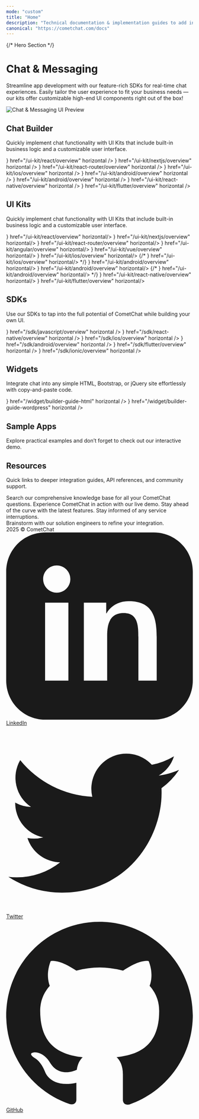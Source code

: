 ```yaml
---
mode: "custom"
title: "Home"
description: "Technical documentation & implementation guides to add in-app messaging, voice & video calling to your apps and websites in minutes."
canonical: "https://cometchat.com/docs"
---
```



{/* Hero Section */}
<div className="relative w-full flex items-center justify-center" style={{ height: '20rem', overflow: 'hidden' }}>
<div className="absolute inset-0 bg-primary dark:bg-primary-light" style={{ opacity: 0.05 }}/>

<div style={{maxWidth: '70rem', marginLeft: 'auto', marginRight: 'auto', paddingLeft: '1.25rem', paddingRight: '1.25rem' }}> 
  <Columns cols={2} className="items-center gap-x-12">
    <div className="flex flex-col justify-center h-full text-center md:text-left">
      <h1 className="text-gray-700 dark:text-white" style={{ fontSize: '2.2rem', fontWeight: '600' }}>Chat & Messaging</h1>
      <p className="text-lg text-gray-600">
        Streamline app development with our feature-rich SDKs for real-time chat experiences. 
        Easily tailor the user experience to fit your business needs — our kits offer customizable 
        high-end UI components right out of the box!
      </p> 
    </div>
    <div className="flex flex-col items-center justify-center h-full">
      <img 
        src="/images/chat-messaging-banner.png" 
        alt="Chat & Messaging UI Preview" 
        className="w-full max-w-[380px]"
      />
    </div>
  </Columns>
</div>

</div>

<div style={{marginTop: '2rem', marginBottom: '2rem', maxWidth: '70rem', marginLeft: 'auto', marginRight: 'auto', paddingLeft: '1.25rem', paddingRight: '1.25rem' }}>
<div className="flex flex-col w-full " style={{ marginTop: '2rem', marginBottom: '0.5rem' }}>

  <h2
    className="text-gray-700 dark:text-white"
    style={{
      fontSize: '2rem',
      fontWeight: '500',
    }}
  >
  Chat Builder
  </h2>

  <p
    className="text-gray-600 dark:text-gray-300"
    style={{
      fontSize: '1.0rem',
      marginBottom: '1rem'
    }}
  >
  Quickly implement chat functionality with UI Kits that include built-in business logic and a customizable user interface.
</p>
 
<CardGroup cols={4}>
  <Card title="React"         icon={<img src="images/icons/react.svg" alt="React" />}               href="/ui-kit/react/overview"         horizontal />
  <Card title="Next.js"       icon={<img src="images/icons/nextjs.svg" alt="Next.js" />}            href="/ui-kit/nextjs/overview"        horizontal />
  <Card title="React Router"  icon={<img src="images/icons/react-router.svg" alt="React Router" />} href="/ui-kit/react-router/overview"  horizontal />
  <Card title="iOS Swift"     icon={<img src="images/icons/swift.svg" alt="iOS Swift" />}           href="/ui-kit/ios/overview"           horizontal />
  <Card title="Android Kotlin" icon={<img src="images/icons/kotlin.svg" alt="Android Kotlin" />}   href="/ui-kit/android/overview"       horizontal />
  <Card title="Android Java"   icon={<img src="images/icons/android.svg" alt="Android Java" />}     href="/ui-kit/android/overview"       horizontal />
  <Card title="React Native"   icon={<img src="images/icons/react.svg" alt="React Native" />}       href="/ui-kit/react-native/overview"  horizontal />
  <Card title="Flutter"        icon={<img src="images/icons/flutter.svg" alt="Flutter" />}          href="/ui-kit/flutter/overview"       horizontal />
</CardGroup>

</div>

<div className="flex flex-col w-full " style={{ marginTop: '2rem', marginBottom: '0.5rem' }}>

  <h2
    className="text-gray-700 dark:text-white"
    style={{
      fontSize: '2rem',
      fontWeight: '500',
    }}
  >
  UI Kits
  </h2>

  <p
    className="text-gray-600 dark:text-gray-300"
    style={{
      fontSize: '1.0rem',
      marginBottom: '1rem'
    }}
  >
  Quickly implement chat functionality with UI Kits that include built-in business logic and a customizable user interface.
</p>

<CardGroup cols={4}>
  <Card title="React"         icon={<img src="images/icons/react.svg" alt="React" />}      href="/ui-kit/react/overview"         horizontal/> 
  <Card title="Next.js"       icon={<img src="images/icons/nextjs.svg" alt="Next.js" />}   href="/ui-kit/nextjs/overview"        horizontal/>
  <Card title="React Router"  icon={<img src="images/icons/react-router.svg" alt="React Router" />} href="/ui-kit/react-router/overview"  horizontal/>
  <Card title="Angular"       icon={<img src="images/icons/angular.svg" alt="Angular" />}    href="/ui-kit/angular/overview"       horizontal/>
  <Card title="Vue"           icon={<img src="images/icons/vuejs.svg" alt="Vue" />}      href="/ui-kit/vue/overview"          horizontal/>
  <Card title="iOS Swift"     icon={<img src="images/icons/swift.svg" alt="iOS Swift" />}  href="/ui-kit/ios/overview"           horizontal/>
  {/* <Card title="iOS Swift UI"  icon={<img src="images/icons/swift.svg" alt="iOS Swift UI" />} href="/ui-kit/ios/overview"           horizontal/> */}
  <Card title="Android Kotlin" icon={<img src="images/icons/kotlin.svg" alt="Android Kotlin" />} href="/ui-kit/android/overview"       horizontal/>
  <Card title="Android Java"   icon={<img src="images/icons/android.svg" alt="Android Java" />} href="/ui-kit/android/overview"       horizontal/>
  {/* <Card title="Android Jetpack Compose" icon={<img src="images/icons/kotlin.svg" alt="Android Jetpack Compose" />} href="/ui-kit/android/overview" horizontal/> */}
  <Card title="React Native"   icon={<img src="images/icons/react.svg" alt="React Native" />} href="/ui-kit/react-native/overview"  horizontal/>
  <Card title="Flutter"        icon={<img src="images/icons/flutter.svg" alt="Flutter" />} href="/ui-kit/flutter/overview"       horizontal/>
</CardGroup>

</div>

<div className="flex flex-col w-full " style={{ marginTop: '2rem', marginBottom: '0.5rem' }}>

  <h2
    className="text-gray-700 dark:text-white"
    style={{
      fontSize: '2rem',
      fontWeight: '500',
    }}
  >
  SDKs
  </h2>

  <p
    className="text-gray-600 dark:text-gray-300"
    style={{
      fontSize: '1.0rem',
      marginBottom: '1rem'
    }}
  >
  Use our SDKs to tap into the full potential of CometChat while building your own UI.
</p>

<CardGroup cols={4}>
  <Card title="JavaScript"    icon={<img src="images/icons/js.svg" alt="React" />}           href="/sdk/javascript/overview"    horizontal />
  <Card title="React Native"  icon={<img src="images/icons/react.svg" alt="React Native" />}        href="/sdk/react-native/overview"  horizontal />
  <Card title="iOS"           icon={<img src="images/icons/swift.svg" alt="iOS" />}       href="/sdk/ios/overview"           horizontal />
  <Card title="Android"       icon={<img src="images/icons/android.svg" alt="Android" />}      href="/sdk/android/overview"       horizontal />
  <Card title="Flutter"       icon={<img src="images/icons/flutter.svg" alt="Flutter" />}      href="/sdk/flutter/overview"       horizontal />
  <Card title="Ionic"         icon={<img src="images/icons/ionic.svg" alt="Ionic" />} href="/sdk/ionic/overview" horizontal />
</CardGroup>

</div>

<div className="flex flex-col w-full " style={{ marginTop: '2rem', marginBottom: '0.5rem' }}>

  <h2
    className="text-gray-700 dark:text-white"
    style={{
      fontSize: '2rem',
      fontWeight: '500',
    }}
  >
  Widgets
  </h2>

  <p
    className="text-gray-600 dark:text-gray-300"
    style={{
      fontSize: '1.0rem',
      marginBottom: '1rem'
    }}
  >
  Integrate chat into any simple HTML, Bootstrap, or jQuery site effortlessly with copy-and-paste code.
</p>

<CardGroup cols={2}>
  <Card
    title="HTML / Bootstrap / jQuery"
    icon={<img src="images/icons/html5.svg" alt="HTML / Bootstrap / jQuery" />}
    href="/widget/builder-guide-html"
    horizontal
  />
  <Card
    title="WordPress"
    icon={<img src="images/icons/wordpress.svg" alt="WordPress" />}
    href="/widget/builder-guide-wordpress"
    horizontal
  />
</CardGroup>

</div>

<div className="flex flex-col w-full " style={{ marginTop: '2rem', marginBottom: '0.5rem' }}>

  <h2
    className="text-gray-700 dark:text-white"
    style={{
      fontSize: '2rem',
      fontWeight: '500',
    }}
  >
  Sample Apps
  </h2>

  <p
    className="text-gray-600 dark:text-gray-300"
    style={{
      fontSize: '1.0rem',
      marginBottom: '1rem'
    }}
  >
  Explore practical examples and don’t forget to check out our interactive demo.
</p>

<CardGroup cols={4}>

<Card
  title="React Chat App" 
  href="https://github.com/cometchat/cometchat-uikit-react/tree/v6/sample-app" 
  cta="Clone on GitHub"
  horizontal
/>

  <Card
    title="React Native Chat App" 
    href="https://github.com/cometchat/cometchat-uikit-react-native/tree/v5/examples"
    cta="Clone on GitHub"
    horizontal
  />
  <Card
    title="iOS Chat App (Swift)" 
    href="https://github.com/cometchat/cometchat-sample-app-ios"
    cta="Clone on GitHub"
    horizontal
  />
  <Card
    title="Android Chat App (Java)" 
    href="https://github.com/cometchat/cometchat-sample-app-android-java"
    cta="Clone on GitHub"
    horizontal
  /> 
  
  <Card
    title="Android Chat App (Kotlin)" 
    href="https://github.com/cometchat/cometchat-uikit-android/tree/v5/sample-app-kotlin"
    cta="Clone on GitHub"
    horizontal
  />
  <Card
    title="Flutter Chat App" 
    href="https://github.com/cometchat/cometchat-uikit-flutter/tree/v5/sample_app"
    cta="Clone on GitHub"
    horizontal
  />
  <Card
    title="Angular Chat App" 
    href="https://github.com/cometchat/cometchat-sample-app-angular"
    cta="Clone on GitHub"
    horizontal
  />
  <Card
    title="Vue Chat App" 
    href="https://github.com/cometchat/cometchat-sample-app-vue"
    cta="Clone on GitHub"
    horizontal
  />

</CardGroup>

</div>
 
<div className="flex flex-col w-full " style={{ marginTop: '2rem', marginBottom: '0.5rem' }}>

  <h2
    className="text-gray-700 dark:text-white"
    style={{
      fontSize: '2rem',
      fontWeight: '500',
    }}
  >
  Resources
  </h2>

  <p
    className="text-gray-600 dark:text-gray-300"
    style={{
      fontSize: '1.05rem',
      marginBottom: '1rem'
    }}
  >
  Quick links to deeper integration guides, API references, and community support.
</p>

<CardGroup cols={4}>
  <Card
    title="Help Center"
    icon="phone"
    href="https://help.cometchat.com/"
    cta="Learn more"
  >
    Search our comprehensive knowledge base for all your CometChat questions.
  </Card>
  <Card
    title="Interactive Demo"
    icon="bolt-lightning"
    href="https://www.cometchat.com/interactive-demo"
    cta="Learn more"
  >
    Experience CometChat in action with our live demo.
  </Card>
  <Card
    title="Product Updates"
    icon="newspaper"
    href="https://updates.cometchat.com/"
    cta="Learn more"
  >
    Stay ahead of the curve with the latest features.
  </Card>
  <Card
    title="Status Page"
    icon="signal"
    href="https://status.cometchat.com/"
    cta="Learn more"
  >
    Stay informed of any service interruptions.
  </Card>
</CardGroup>

</div>

<CardGroup cols={1}>
  <Card
    title="Solutions Office Hours"
    icon="briefcase"
    href="https://www.cometchat.com/office-hours"
    cta="Book your slot"
  >
    Brainstorm with our solution engineers to refine your integration.
  </Card>
</CardGroup>


</div>

<div className="flex flex-col w-full " style={{ marginTop: '1rem', background: 'black' }}>

<div className="bg-black text-gray-400 py-6 px-8 flex flex-col md:flex-row justify-between items-center rounded-t-xl">
  <div className="mb-4 md:mb-0">
    2025 © CometChat
  </div>
  <div className="flex space-x-6 items-center">
    <a href="https://www.linkedin.com/company/cometchat" target="_blank" className="flex items-center space-x-1 hover:text-white">
      <svg xmlns="http://www.w3.org/2000/svg" className="h-5 w-5" fill="currentColor" viewBox="0 0 24 24">
        <path d="M19 0h-14c-2.761 0-5 2.239-5 5v14c0 2.762 2.239 5 5 5h14c2.762 0 5-2.238 5-5v-14c0-2.761-2.238-5-5-5zm-11 19h-3v-10h3v10zm-1.5-11.268c-.966 0-1.75-.784-1.75-1.75s.784-1.75 1.75-1.75 1.75.784 1.75 1.75-.784 1.75-1.75 1.75zm13.5 11.268h-3v-5.604c0-1.337-.026-3.059-1.865-3.059-1.865 0-2.15 1.455-2.15 2.96v5.703h-3v-10h2.881v1.367h.041c.402-.76 1.384-1.561 2.847-1.561 3.044 0 3.606 2.003 3.606 4.609v5.585z"/>
      </svg>
      <span>LinkedIn</span>
    </a>
    <a href="https://x.com/cometchat" target="_blank" className="flex items-center space-x-1 hover:text-white">
      <svg xmlns="http://www.w3.org/2000/svg" className="h-5 w-5" fill="currentColor" viewBox="0 0 24 24">
        <path d="M22.162 5.656c-.793.352-1.645.589-2.54.696a4.468 4.468 0 0 0 1.958-2.46 9.043 9.043 0 0 1-2.845 1.088 4.496 4.496 0 0 0-7.664 4.1 12.758 12.758 0 0 1-9.272-4.7 4.493 4.493 0 0 0 1.393 6.002 4.46 4.46 0 0 1-2.035-.562v.057a4.497 4.497 0 0 0 3.606 4.41 4.503 4.503 0 0 1-2.029.077 4.502 4.502 0 0 0 4.198 3.12 9.01 9.01 0 0 1-5.575 1.922c-.362 0-.721-.021-1.077-.063a12.73 12.73 0 0 0 6.901 2.021c8.282 0 12.808-6.86 12.808-12.808 0-.195-.005-.388-.014-.58a9.152 9.152 0 0 0 2.25-2.336z"/>
      </svg>
      <span>Twitter</span>
    </a>
    <a href="https://github.com/cometchat" target="_blank" className="flex items-center space-x-1 hover:text-white">
      <svg xmlns="http://www.w3.org/2000/svg" className="h-5 w-5" fill="currentColor" viewBox="0 0 24 24">
        <path d="M12 .297c-6.63 0-12 5.373-12 12 0 5.303 3.438 9.8 8.205 11.387.6.113.82-.258.82-.577v-2.17c-3.338.726-4.033-1.416-4.033-1.416-.546-1.387-1.333-1.756-1.333-1.756-1.089-.744.084-.729.084-.729 1.205.084 1.84 1.236 1.84 1.236 1.07 1.835 2.807 1.305 3.495.997.108-.775.418-1.305.76-1.605-2.665-.3-5.467-1.332-5.467-5.932 0-1.31.467-2.382 1.235-3.222-.123-.303-.535-1.523.117-3.176 0 0 1.008-.322 3.3 1.23a11.5 11.5 0 0 1 3.003-.404 11.5 11.5 0 0 1 3.003.404c2.292-1.552 3.298-1.23 3.298-1.23.653 1.653.241 2.873.118 3.176.77.84 1.233 1.912 1.233 3.222 0 4.61-2.807 5.628-5.48 5.922.429.369.813 1.096.813 2.211v3.281c0 .319.218.694.825.576C20.565 22.092 24 17.592 24 12.297c0-6.627-5.373-12-12-12"/>
      </svg>
      <span>GitHub</span>
    </a>
  </div>
</div>

</div>

